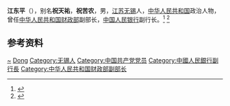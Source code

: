 '''江东平'''（{{bd|1913年|12月|1986年|7月20日|}}），别名'''祝天祐'''，'''祝苦农'''，男，[[江苏|江苏]][[无锡|无锡]]人，[[中华人民共和国|中华人民共和国]]政治人物，曾任[[中华人民共和国财政部|中华人民共和国财政部]]副部长，[[中国人民银行|中国人民银行]]副行长。<ref>{{Cite book|title=无锡名人辞典|author=赵永良主编; 徐暐, 张海保, 徐明明副主编|publisher=南京大学出版社|year=1989|isbn=|location=南京|pages=}}</ref>
<ref>{{cite book|title=中囯人名大辞典·当代人物卷|author=廖盖隆等编|year=1990|publisher=上海辞书出版社|location=上海|page=}}</ref>

== 参考资料 ==
{{reflist}}

{{中国人物小作品}}

{{Authority control}}
{{DEFAULTSORT:Jiang}}
[[Category:祝姓|~]]
[[Category:江姓|Dong]]
[[Category:无锡人|Category:无锡人]]
[[Category:中国共产党党员|Category:中国共产党党员]]
[[Category:中國人民銀行副行長|Category:中國人民銀行副行長]]
[[Category:中华人民共和国财政部副部长|Category:中华人民共和国财政部副部长]]